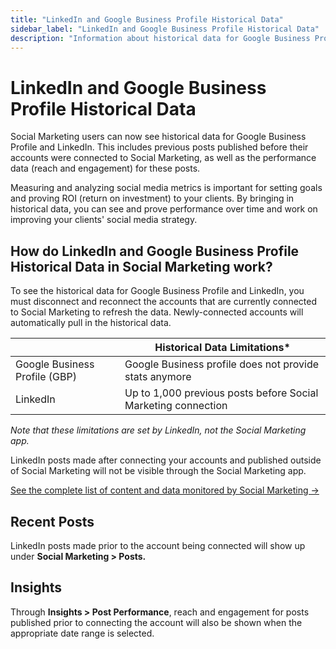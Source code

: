 ```yaml
---
title: "LinkedIn and Google Business Profile Historical Data"
sidebar_label: "LinkedIn and Google Business Profile Historical Data"
description: "Information about historical data for Google Business Profile and LinkedIn in Social Marketing"
---
```


# LinkedIn and Google Business Profile Historical Data

Social Marketing users can now see historical data for Google Business Profile and LinkedIn. This includes previous posts published before their accounts were connected to Social Marketing, as well as the performance data (reach and engagement) for these posts.

Measuring and analyzing social media metrics is important for setting goals and proving ROI (return on investment) to your clients. By bringing in historical data, you can see and prove performance over time and work on improving your clients' social media strategy.

## How do LinkedIn and Google Business Profile Historical Data in Social Marketing work?

To see the historical data for Google Business Profile and LinkedIn, you must disconnect and reconnect the accounts that are currently connected to Social Marketing to refresh the data. Newly-connected accounts will automatically pull in the historical data.

| | **Historical Data Limitations*** |
|---|---|
| Google Business Profile (GBP) | Google Business profile does not provide stats anymore |
| LinkedIn | Up to 1,000 previous posts before Social Marketing connection |

*Note that these limitations are set by LinkedIn, not the Social Marketing app.*

LinkedIn posts made after connecting your accounts and published outside of Social Marketing will not be visible through the Social Marketing app.

[See the complete list of content and data monitored by Social Marketing →](/vendasta-products/vendasta-products-social-marketing/content-and-data-monitored)

## Recent Posts

LinkedIn posts made prior to the account being connected will show up under **Social Marketing > Posts.**

## Insights

Through **Insights > Post Performance**, reach and engagement for posts published prior to connecting the account will also be shown when the appropriate date range is selected.